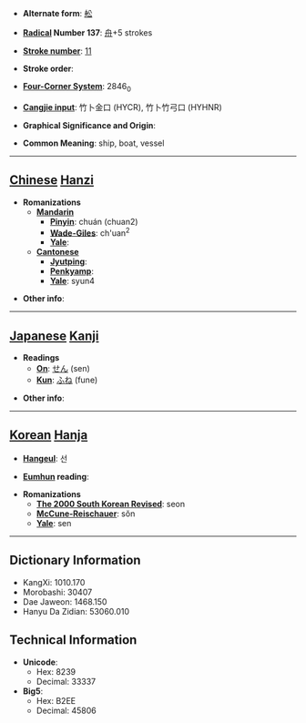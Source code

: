 * '''Alternate form''': [[舩]]

* '''[[Wiktionary:Chinese radical index| Radical]] Number 137''': [[Wiktionary:Chinese radical index 舟|舟]]+5 strokes

* '''[[Wiktionary:Chinese total strokes index|Stroke number]]''': [[Wiktionary:Chinese total strokes index 11|11]]

* '''Stroke order''': 

* '''[[Wiktionary:Chinese four corner index|Four-Corner System]]''': 2846<sub>0</sub>

* '''[[Wiktionary:Chinese Cangjie index|Cangjie input]]''': 竹卜金口 (HYCR), 竹卜竹弓口 (HYHNR)

* '''Graphical Significance and Origin''': 

* '''Common Meaning''': ship, boat, vessel

----

== [[Chinese]] [[Hanzi]] ==

* '''Romanizations'''
** '''[[Mandarin]]'''
*** '''[[Pinyin]]''': chuán (chuan2)
*** '''[[Wade-Giles]]''': ch'uan<sup>2</sup>
*** '''[[Yale]]''': 
** '''[[Cantonese]]'''
*** '''[[Jyutping]]''':
*** '''[[Penkyamp]]''': 
*** '''[[Yale]]''': syun4

* '''Other info''': 

----

== [[Japanese]] [[Kanji]] ==

* '''Readings'''
** '''[[On]]''': [[せん]] (sen)
** '''[[Kun]]''': [[ふね]] (fune)

* '''Other info''':  

----

== [[Korean]] [[Hanja]] ==

* '''[[Hangeul]]''': 선

* '''[[Eumhun]] reading''': 

* '''Romanizations'''
** '''[[The 2000 South Korean Revised Romanization|The 2000 South Korean Revised]]''': seon
** '''[[McCune-Reischauer]]''': sŏn
** '''[[Yale]]''': sen

----

== Dictionary Information ==

* KangXi: 1010.170
* Morobashi: 30407
* Dae Jaweon: 1468.150
* Hanyu Da Zidian: 53060.010

== Technical Information ==

* '''Unicode''':
** Hex: 8239
** Decimal: 33337
* '''Big5''':
** Hex: B2EE
** Decimal: 45806
